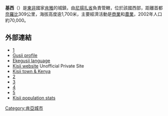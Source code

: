 {{Infobox settlement 
|official_name      = 基西
|settlement_type    = 
|image_skyline      =
|nickname           = 
|image_flag         = 
|image_caption      = 
|image_seal         = 
|pushpin_map        = Kenya
|mapsize            = 
|map_caption        =
|coordinates_region  = KE
|subdivision_type   = 國家
|subdivision_type1 = 省
|subdivision_type2 = 
|subdivision_name  = {{flag|Kenya}}
|subdivision_name1 = [[尼揚扎省|尼揚扎省]]
|subdivision_name2 = 
|leader_title      = 
|leader_name       = 
|area_magnitude    =
|area_total_km2    = 8 
|area_land_km2     =  
|area_water_km2    = 
|population_as_of  = 2009
|population_urban  = 83000
|population_note   = 
|population_total  = 183000
|population_metro  = 100000
|population_density_km2  = 2862
|area_code         = 058
|area_metro_km2    = 29 
|timezone          = [[東非時間|東非時間]] 
|utc_offset        = +3
|latd              = 0
|latm              = 41
|lats              = 
|latNS             = S
|longd             = 34
|longm             = 46
|longs             = 
|longEW            = E
|elevation_m       = 1700   
|elevation_ft      = 5577
|website           = 
|footnotes         = 
}}

'''基西'''（{{lang-sw|Kisii}}）是[[東非|東非]]國家[[肯雅|肯雅]]的城鎮，由[[尼揚扎省|尼揚扎省]]負責管轄，位於該國西部，距離首都[[奈羅比|奈羅比]]309公里，海拔高度逾1,700米，主要經濟活動是[[商業|商業]]和[[農業|農業]]，2002年人口約70,000。

==外部連結==
*[http://kisii-town.awardspace.biz/] {{Wayback|url=http://kisii-town.awardspace.biz/ |date=20120210072829 }}
*[http://www.kisii.com/site/gusii.htm Gusii profile] {{Wayback|url=http://www.kisii.com/site/gusii.htm |date=20181216080823 }}
*[https://web.archive.org/web/20070510231620/http://www.ekegusii.org/ Ekegusii language]
*[https://web.archive.org/web/20060402211749/http://kisii.com/ Kisii website] Unofficial Private Site
*[http://softkenya.com Kisii town & Kenya] {{Wayback|url=http://softkenya.com/ |date=20200421164218 }}
*[https://web.archive.org/web/20120322030558/http://www.financialpost.co.ke/Pdfs/FP%20ISSUE%20135.pdf]
*[https://web.archive.org/web/20110314185113/http://www.kisii.com/commentaries/1734-could-the-real-kisii-town-please-stand-up]
*[https://web.archive.org/web/20110713153313/http://www.kisii.com/home/33-letters-to-the-editor/2026-shock-upon-returning-home-seven-years-after-]
*[https://web.archive.org/web/20110816232928/http://www.standardmedia.co.ke/mag/InsidePage.php?id=2000015589&cid=470&]
*[https://web.archive.org/web/20110728144252/http://www.unhabitat.org/downloads/docs/6151_95682_UN-HABITAT%20Final%20Report_26.09.08.pdf Kisii population stats]

{{coord|0|41|S|34|46|E|region:KE_type:city|display=title}}

{{Authority control}}
{{Kenya-stub}}

[[Category:肯亞城市|Category:肯亞城市]]